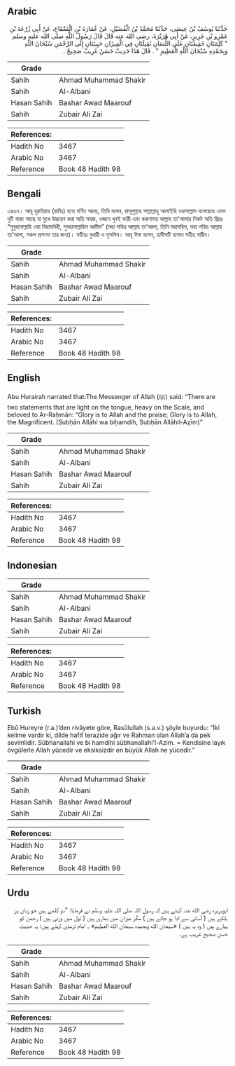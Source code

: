 ## Arabic


<div dir="rtl" lang="ar" style={{fontSize:'larger',backgroundColor:'#f8f9fa',padding:20}}>
حَدَّثَنَا يُوسُفُ بْنُ عِيسَى، حَدَّثَنَا مُحَمَّدُ بْنُ الْفُضَيْلِ، عَنْ عُمَارَةَ بْنِ الْقَعْقَاعِ، عَنْ أَبِي زُرْعَةَ بْنِ عَمْرِو بْنِ جَرِيرٍ، عَنْ أَبِي هُرَيْرَةَ، رضى الله عنه قَالَ قَالَ رَسُولُ اللَّهِ صلى الله عليه وسلم ‏ "‏ كَلِمَتَانِ خَفِيفَتَانِ عَلَى اللِّسَانِ ثَقِيلَتَانِ فِي الْمِيزَانِ حَبِيبَتَانِ إِلَى الرَّحْمَنِ سُبْحَانَ اللَّهِ وَبِحَمْدِهِ سُبْحَانَ اللَّهِ الْعَظِيمِ ‏"‏ ‏.‏ قَالَ هَذَا حَدِيثٌ حَسَنٌ غَرِيبٌ صَحِيحٌ ‏.‏
</div>
<div style={{backgroundColor:'#f8f9fa',padding:20, marginBottom: 10}}><table> <thead> <tr> <th>Grade</th> <th></th> </tr> </thead> <tbody> <tr><td>Sahih</td><td>Ahmad Muhammad Shakir</td></tr><tr><td>Sahih</td><td>Al-Albani</td></tr><tr><td>Hasan Sahih</td><td>Bashar Awad Maarouf</td></tr><tr><td>Sahih</td><td>Zubair Ali Zai</td></tr></tbody></table><table> <thead> <tr> <th>References:</th> <th></th> </tr> </thead> <tbody><tr><td>Hadith No</td><td>3467</td></tr><tr><td>Arabic No</td><td>3467</td></tr><tr><td>Reference</td><td>Book 48 Hadith 98</td></tr></tbody></table></div>

## Bengali


<div dir="ltr" lang="bn" style={{fontSize:'larger',backgroundColor:'#f8f9fa',padding:20}}>
৩৪৬৭। আবূ হুরাইরাহ (রাযিঃ) হতে বর্ণিত আছে, তিনি বলেন, রাসূলুল্লাহ সাল্লাল্লাহু আলাইহি ওয়াসাল্লাম বলেছেনঃ এমন দুটি বাক্য আছে যা মুখে উচ্চারণ করা অতি সহজ, ওজনে খুবই ভারী এবং করুণাময় আল্লাহ তা'আলার নিকট অতি প্রিয়ঃ “সুবৃহানাল্লাহি ওয়া বিহামদিহী, সুবহানাল্লাহিল আমীম” (মহা পবিত্র আল্লাহ তা'আলা, তিনি মহামহিম, মহা পবিত্র আল্লাহ তা'আলা, সকল প্রশংসা তার জন্য)। সহীহঃ বুখারী ও মুসলিম। আবূ ঈসা বলেন, হাদীসটি হাসান সহীহ গারীব।
</div>
<div style={{backgroundColor:'#f8f9fa',padding:20, marginBottom: 10}}><table> <thead> <tr> <th>Grade</th> <th></th> </tr> </thead> <tbody> <tr><td>Sahih</td><td>Ahmad Muhammad Shakir</td></tr><tr><td>Sahih</td><td>Al-Albani</td></tr><tr><td>Hasan Sahih</td><td>Bashar Awad Maarouf</td></tr><tr><td>Sahih</td><td>Zubair Ali Zai</td></tr></tbody></table><table> <thead> <tr> <th>References:</th> <th></th> </tr> </thead> <tbody><tr><td>Hadith No</td><td>3467</td></tr><tr><td>Arabic No</td><td>3467</td></tr><tr><td>Reference</td><td>Book 48 Hadith 98</td></tr></tbody></table></div>

## English


<div dir="ltr" lang="en" style={{fontSize:'larger',backgroundColor:'#f8f9fa',padding:20}}>
Abu Hurairah narrated that:The Messenger of Allah (ﷺ) said: “There are two statements that are light on the tongue, heavy on the Scale, and beloved to Ar-Raḥmān: “Glory is to Allah and the praise; Glory is to Allah, the Magnificent. (Subḥān Allāhi wa biḥamdih, Subḥān Allāhil-Aẓīm)”
</div>
<div style={{backgroundColor:'#f8f9fa',padding:20, marginBottom: 10}}><table> <thead> <tr> <th>Grade</th> <th></th> </tr> </thead> <tbody> <tr><td>Sahih</td><td>Ahmad Muhammad Shakir</td></tr><tr><td>Sahih</td><td>Al-Albani</td></tr><tr><td>Hasan Sahih</td><td>Bashar Awad Maarouf</td></tr><tr><td>Sahih</td><td>Zubair Ali Zai</td></tr></tbody></table><table> <thead> <tr> <th>References:</th> <th></th> </tr> </thead> <tbody><tr><td>Hadith No</td><td>3467</td></tr><tr><td>Arabic No</td><td>3467</td></tr><tr><td>Reference</td><td>Book 48 Hadith 98</td></tr></tbody></table></div>

## Indonesian


<div dir="ltr" lang="id" style={{fontSize:'larger',backgroundColor:'#f8f9fa',padding:20}}>

</div>
<div style={{backgroundColor:'#f8f9fa',padding:20, marginBottom: 10}}><table> <thead> <tr> <th>Grade</th> <th></th> </tr> </thead> <tbody> <tr><td>Sahih</td><td>Ahmad Muhammad Shakir</td></tr><tr><td>Sahih</td><td>Al-Albani</td></tr><tr><td>Hasan Sahih</td><td>Bashar Awad Maarouf</td></tr><tr><td>Sahih</td><td>Zubair Ali Zai</td></tr></tbody></table><table> <thead> <tr> <th>References:</th> <th></th> </tr> </thead> <tbody><tr><td>Hadith No</td><td>3467</td></tr><tr><td>Arabic No</td><td>3467</td></tr><tr><td>Reference</td><td>Book 48 Hadith 98</td></tr></tbody></table></div>

## Turkish


<div dir="ltr" lang="tr" style={{fontSize:'larger',backgroundColor:'#f8f9fa',padding:20}}>
Ebû Hureyre (r.a.)’den rivâyete göre, Rasûlullah (s.a.v.) şöyle buyurdu: “İki kelime vardır ki, dilde hafif terazide ağır ve Rahman olan Allah’a da pek sevimlidir. Sübhanallahi ve bi hamdihi sübhanallahi'l-Azim. = Kendisine layık övgülerle Allah yücedir ve eksiksizdir en büyük Allah ne yücedir.”
</div>
<div style={{backgroundColor:'#f8f9fa',padding:20, marginBottom: 10}}><table> <thead> <tr> <th>Grade</th> <th></th> </tr> </thead> <tbody> <tr><td>Sahih</td><td>Ahmad Muhammad Shakir</td></tr><tr><td>Sahih</td><td>Al-Albani</td></tr><tr><td>Hasan Sahih</td><td>Bashar Awad Maarouf</td></tr><tr><td>Sahih</td><td>Zubair Ali Zai</td></tr></tbody></table><table> <thead> <tr> <th>References:</th> <th></th> </tr> </thead> <tbody><tr><td>Hadith No</td><td>3467</td></tr><tr><td>Arabic No</td><td>3467</td></tr><tr><td>Reference</td><td>Book 48 Hadith 98</td></tr></tbody></table></div>

## Urdu


<div dir="rtl" lang="ur" style={{fontSize:'larger',backgroundColor:'#f8f9fa',padding:20}}>
ابوہریرہ رضی الله عنہ کہتے ہیں کہ رسول اللہ صلی اللہ علیہ وسلم نے فرمایا: ”دو کلمے ہیں جو زبان پر ہلکے ہیں ( آسانی سے ادا ہو جاتے ہیں ) مگر میزان میں بھاری ہیں ( تول میں وزنی ہیں ) رحمن کو پیارے ہیں ( وہ یہ ہیں ) «سبحان الله وبحمده سبحان الله العظيم» ۔ امام ترمذی کہتے ہیں: یہ حدیث حسن صحیح غریب ہے۔
</div>
<div style={{backgroundColor:'#f8f9fa',padding:20, marginBottom: 10}}><table> <thead> <tr> <th>Grade</th> <th></th> </tr> </thead> <tbody> <tr><td>Sahih</td><td>Ahmad Muhammad Shakir</td></tr><tr><td>Sahih</td><td>Al-Albani</td></tr><tr><td>Hasan Sahih</td><td>Bashar Awad Maarouf</td></tr><tr><td>Sahih</td><td>Zubair Ali Zai</td></tr></tbody></table><table> <thead> <tr> <th>References:</th> <th></th> </tr> </thead> <tbody><tr><td>Hadith No</td><td>3467</td></tr><tr><td>Arabic No</td><td>3467</td></tr><tr><td>Reference</td><td>Book 48 Hadith 98</td></tr></tbody></table></div>